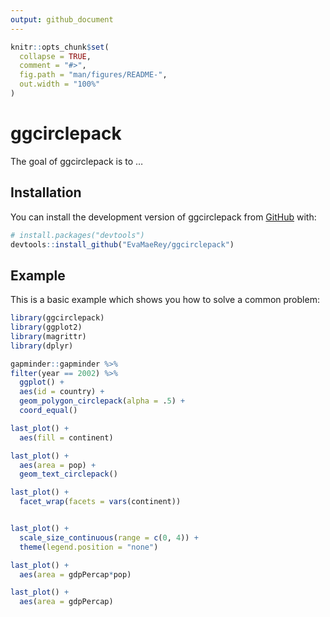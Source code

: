 ```yaml
---
output: github_document
---
```


<!-- README.md is generated from README.Rmd. Please edit that file -->

```r
knitr::opts_chunk$set(
  collapse = TRUE,
  comment = "#>",
  fig.path = "man/figures/README-",
  out.width = "100%"
)
```

# ggcirclepack

<!-- badges: start -->
<!-- badges: end -->

The goal of ggcirclepack is to ...

## Installation

You can install the development version of ggcirclepack from [GitHub](https://github.com/) with:

``` r
# install.packages("devtools")
devtools::install_github("EvaMaeRey/ggcirclepack")
```

## Example

This is a basic example which shows you how to solve a common problem:

```r
library(ggcirclepack)
library(ggplot2)
library(magrittr)
library(dplyr)

gapminder::gapminder %>%
filter(year == 2002) %>%
  ggplot() +
  aes(id = country) +
  geom_polygon_circlepack(alpha = .5) + 
  coord_equal()

last_plot() +
  aes(fill = continent)

last_plot() +
  aes(area = pop) + 
  geom_text_circlepack()

last_plot() +
  facet_wrap(facets = vars(continent))


last_plot() + 
  scale_size_continuous(range = c(0, 4)) + 
  theme(legend.position = "none")

last_plot() + 
  aes(area = gdpPercap*pop)

last_plot() + 
  aes(area = gdpPercap)



```

